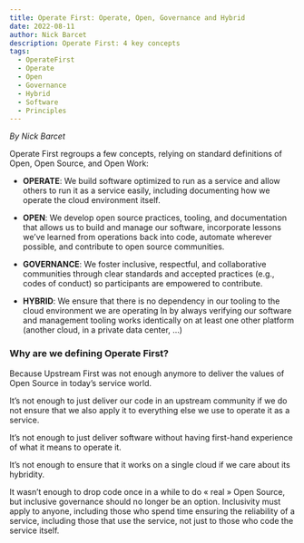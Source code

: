```yaml
---
title: Operate First: Operate, Open, Governance and Hybrid
date: 2022-08-11
author: Nick Barcet
description: Operate First: 4 key concepts
tags:
  - OperateFirst
  - Operate
  - Open
  - Governance
  - Hybrid
  - Software
  - Principles
---
```


_By Nick Barcet_

Operate First regroups a few concepts, relying on standard definitions of Open, Open Source, and Open Work:

- **OPERATE**: We build software optimized to run as a service and allow others to run it as a service easily, including documenting how we operate the cloud environment itself.  

- **OPEN**: We develop open source practices, tooling, and documentation that allows us to build and manage our software, incorporate lessons we’ve learned from operations back into code, automate wherever possible, and contribute to open source communities.

- **GOVERNANCE**: We foster inclusive, respectful, and collaborative communities through clear standards and accepted practices (e.g., codes of conduct) so participants are empowered to contribute.

- **HYBRID**: We ensure that there is no dependency in our tooling to the cloud environment we are operating In by always verifying our software and management tooling works identically on at least one other platform (another cloud, in a private data center, …)


### Why are we defining Operate First? 

Because Upstream First was not enough anymore to deliver the values of Open Source in today’s service world. 

It’s not enough to just deliver our code in an upstream community if we do not ensure that we also apply it to everything else we use to operate it as a service. 

It’s not enough to just deliver software without having first-hand experience of what it means to operate it. 

It’s not enough to ensure that it works on a single cloud if we care about its hybridity.

It wasn’t enough to drop code once in a while to do « real » Open Source, but inclusive governance should no longer be an option. Inclusivity must apply to anyone, including those who spend time ensuring the reliability of a service, including those that use the service, not just to those who code the service itself.

